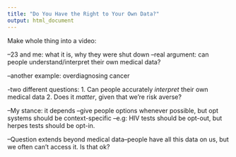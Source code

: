 ```yaml
---
title: "Do You Have the Right to Your Own Data?"
output: html_document
---
```


Make whole thing into a video:

--23 and me: what it is, why they were shut down
--real argument: can people understand/interpret their own medical data?

--another example: overdiagnosing cancer

-two different questions:
1. Can people accurately *interpret* their own medical data
2. Does it *matter*, given that we're risk averse?

--My stance: it depends
  --give people options whenever possible, but opt systems should be context-specific
  --e.g: HIV tests should be opt-out, but herpes tests should be opt-in. 
  
--Question extends beyond medical data--people have all this data on us, but we often can't access it. Is that ok?